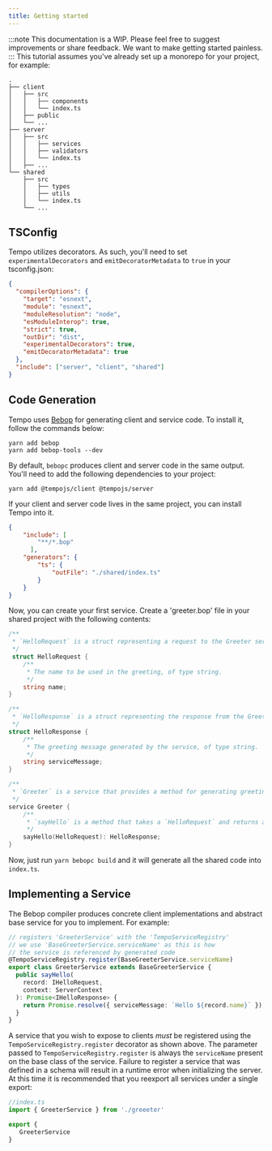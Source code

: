 ```yaml
---
title: Getting started
---
```


:::note 
This documentation is a WIP. Please feel free to suggest improvements or share feedback. We want to make getting started painless.
:::
This tutorial assumes you've already set up a monorepo for your project, for example:
```
.
├── client
│   ├── src
│   │   ├── components
│   │   └── index.ts
│   ├── public
│   └── ...
├── server
│   ├── src
│   │   ├── services
│   │   ├── validators
│   │   └── index.ts
│   ├── ...
└── shared
    ├── src
    │   ├── types
    │   ├── utils
    │   └── index.ts
    └── ...
```

## TSConfig 

Tempo utilizes decorators. As such, you'll need to set `experimentalDecorators` and `emitDecoratorMetadata` to `true` in your tsconfig.json:

```json
{
  "compilerOptions": {
    "target": "esnext",
    "module": "esnext",
    "moduleResolution": "node",
    "esModuleInterop": true,
    "strict": true,
    "outDir": "dist",
    "experimentalDecorators": true,
    "emitDecoratorMetadata": true
  },
  "include": ["server", "client", "shared"]
}
```

## Code Generation

Tempo uses [Bebop](https://github.com/6over3/bebop) for generating client and service code. To install it, follow the commands below:
```
yarn add bebop
yarn add bebop-tools --dev
```

By default, `bebopc` produces client and server code in the same output. You'll need to add the following dependencies to your project:
```
yarn add @tempojs/client @tempojs/server
```

If your client and server code lives in the same project, you can install Tempo into it.

```json
{
    "include": [
        "**/*.bop"
      ],
    "generators": {
        "ts": {
            "outFile": "./shared/index.ts"
        }
    }
}
```
Now, you can create your first service. Create a 'greeter.bop' file in your shared project with the following contents:

```go
/** 
 * `HelloRequest` is a struct representing a request to the Greeter service.
 */
 struct HelloRequest {
    /** 
     * The name to be used in the greeting, of type string.
     */
    string name;
}

/** 
 * `HelloResponse` is a struct representing the response from the Greeter service.
 */
struct HelloResponse {
    /** 
     * The greeting message generated by the service, of type string.
     */
    string serviceMessage;
}

/** 
 * `Greeter` is a service that provides a method for generating greeting messages.
 */
service Greeter {
    /**
     * `sayHello` is a method that takes a `HelloRequest` and returns a `HelloResponse`.
     */
    sayHello(HelloRequest): HelloResponse;
}
```

Now, just run `yarn bebopc build` and it will generate all the shared code into `index.ts`. 

## Implementing a Service

The Bebop compiler produces concrete client implementations and abstract base service for you to implement. For example:
```typescript
// registers 'GreeterService' with the 'TempoServiceRegistry'
// we use 'BaseGreeterService.serviceName' as this is how
// the service is referenced by generated code
@TempoServiceRegistry.register(BaseGreeterService.serviceName)
export class GreeterService extends BaseGreeterService {
  public sayHello(
    record: IHelloRequest,
    context: ServerContext
  ): Promise<IHelloResponse> {
    return Promise.resolve({ serviceMessage: `Hello ${record.name}` });
  }
}
```

A service that you wish to expose to clients _must_ be registered using the `TempoServiceRegistry.register` decorator as shown above. The parameter passed to `TempoServiceRegistry.register` is always the `serviceName` present on the base class of the service. Failure to register a service that was defined in a schema will result in a runtime error when initializing the server. At this time it is recommended that you reexport all services under a single export:
```typescript
//index.ts
import { GreeterService } from './greeeter'

export { 
   GreeterService
}
```

## 